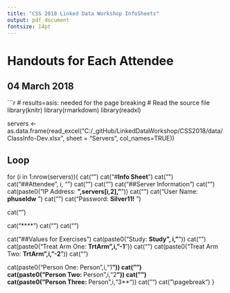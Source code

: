```yaml
---
title: "CSS 2018 Linked Data Workshop InfoSheets"
output: pdf_document
fontsize: 14pt
---
```

# Handouts for Each Attendee
##  04 March 2018

\fontfamily{cmr}
\fontsize{12}{22}
\selectfont

\newpage


```r
# results=asis: needed for the page breaking
# Read the source file
library(knitr)
library(rmarkdown)
library(readxl)

servers <- as.data.frame(read_excel("C:/_gitHub/LinkedDataWorkshop/CSS2018/data/ClassInfo-Dev.xlsx", sheet = "Servers", col_names=TRUE))

## Loop
for (i in 1:nrow(servers)){
  cat("\n\n")
  cat("#**Info Sheet**\n")
  cat("\n\n")
  cat("##Attendee", i, "\n")
  cat("\n\n")
  cat("\n\n")
  cat("##Server Information  ")
  cat("\n\n")
  cat(paste0("IP Address: **",servers[i,2],"**\n"))
  cat("\n\n")
  cat("User Name: **phuseldw** \n")
  cat("\n\n")
  cat("Password: **Silver11!** \n")

  cat("\n\n")
  
  cat("****")
  cat("\n\n")
  cat("\n\n")
  
  cat("##Values for Exercises\n")
  cat(paste0("Study:  **Study", i,"**\n"))
  cat("\n\n")
  cat(paste0("Treat Arm One: **TrtArm",i,"-1**\n"))
  cat("\n\n")
  cat(paste0("Treat Arm Two: **TrtArm",i,"-2**\n"))
  cat("\n\n")  
  
  cat(paste0("Person One: \t**Person",i,"1**\n"))
  cat("\n\n")  
  cat(paste0("Person Two: **Person",i,"2**\n"))
  cat("\n\n")  
  cat(paste0("Person Three: **Person",i,"3**\n"))
  cat("\n\n")
  cat("\n\n\\pagebreak\n")
}